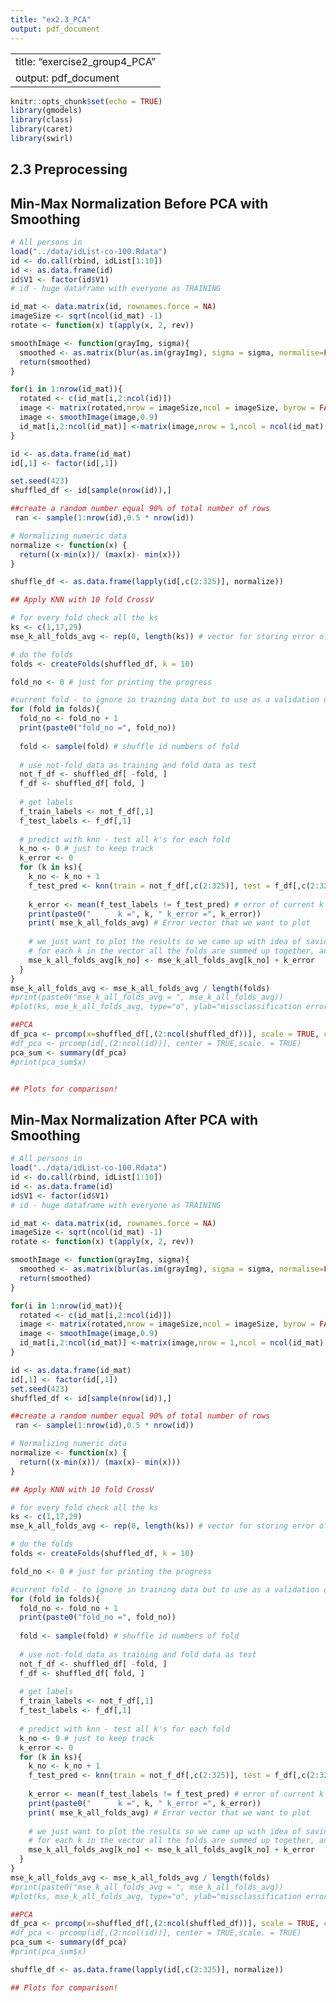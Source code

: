 ```yaml
---
title: "ex2.3_PCA"
output: pdf_document
---
```


---
title: "exercise2_group4_PCA"
output: pdf_document
---

```r
knitr::opts_chunk$set(echo = TRUE)
library(gmodels)
library(class)
library(caret)
library(swirl)
```

## 2.3  Preprocessing

## Min-Max Normalization Before PCA with Smoothing

``` r

# All persons in
load("../data/idList-co-100.Rdata")
id <- do.call(rbind, idList[1:10])
id <- as.data.frame(id)
id$V1 <- factor(id$V1)
# id - huge dataframe with everyone as TRAINING

id_mat <- data.matrix(id, rownames.force = NA)
imageSize <- sqrt(ncol(id_mat) -1)
rotate <- function(x) t(apply(x, 2, rev))

smoothImage <- function(grayImg, sigma){
  smoothed <- as.matrix(blur(as.im(grayImg), sigma = sigma, normalise=FALSE, bleed = TRUE, varcov=NULL))
  return(smoothed)
}

for(i in 1:nrow(id_mat)){
  rotated <- c(id_mat[i,2:ncol(id)])
  image <- matrix(rotated,nrow = imageSize,ncol = imageSize, byrow = FALSE)
  image <- smoothImage(image,0.9)
  id_mat[i,2:ncol(id_mat)] <-matrix(image,nrow = 1,ncol = ncol(id_mat) -1, byrow = FALSE)
}

id <- as.data.frame(id_mat)
id[,1] <- factor(id[,1])

set.seed(423)
shuffled_df <- id[sample(nrow(id)),]

##create a random number equal 90% of total number of rows
 ran <- sample(1:nrow(id),0.5 * nrow(id))

# Normalizing numeric data
normalize <- function(x) {
  return((x-min(x))/ (max(x)- min(x)))
}

shuffle_df <- as.data.frame(lapply(id[,c(2:325)], normalize))

## Apply KNN with 10 fold CrossV

# for every fold check all the ks
ks <- c(1,17,29)
mse_k_all_folds_avg <- rep(0, length(ks)) # vector for storing error of each k 

# do the folds
folds <- createFolds(shuffled_df, k = 10)

fold_no <- 0 # just for printing the progress

#current fold - to ignore in training data but to use as a validation dataset: fold -> test!
for (fold in folds){
  fold_no <- fold_no + 1
  print(paste0("fold_no =", fold_no))
  
  fold <- sample(fold) # shuffle id numbers of fold 
  
  # use not-fold data as training and fold data as test
  not_f_df <- shuffled_df[ -fold, ]
  f_df <- shuffled_df[ fold, ]
  
  # get labels 
  f_train_labels <- not_f_df[,1]
  f_test_labels <- f_df[,1]
  
  # predict with knn - test all k's for each fold
  k_no <- 0 # just to keep track
  k_error <- 0
  for (k in ks){
    k_no <- k_no + 1
    f_test_pred <- knn(train = not_f_df[,c(2:325)], test = f_df[,c(2:325)], cl = f_train_labels, k=k)
    
    k_error <- mean(f_test_labels != f_test_pred) # error of current k in this fold
    print(paste0("      k =", k, " k_error =", k_error))
    print( mse_k_all_folds_avg) # Error vector that we want to plot
    
    # we just want to plot the results so we came up with idea of saving the errors in vector
    # for each k in the vector all the folds are summed up together, and then we get the average
    mse_k_all_folds_avg[k_no] <- mse_k_all_folds_avg[k_no] + k_error
  }
}
mse_k_all_folds_avg <- mse_k_all_folds_avg / length(folds)
#print(paste0("mse_k_all_folds_avg = ", mse_k_all_folds_avg))
#plot(ks, mse_k_all_folds_avg, type="o", ylab="missclassification error", main="each k had checked the folds")

##PCA
df_pca <- prcomp(x=shuffled_df[,(2:ncol(shuffled_df))], scale = TRUE, center = TRUE)
#df_pca <- prcomp(id[,(2:ncol(id))], center = TRUE,scale. = TRUE)
pca_sum <- summary(df_pca)
#print(pca_sum$x)


## Plots for comparison! 


```

## Min-Max Normalization After PCA with Smoothing

```r

# All persons in
load("../data/idList-co-100.Rdata")
id <- do.call(rbind, idList[1:10])
id <- as.data.frame(id)
id$V1 <- factor(id$V1)
# id - huge dataframe with everyone as TRAINING

id_mat <- data.matrix(id, rownames.force = NA)
imageSize <- sqrt(ncol(id_mat) -1)
rotate <- function(x) t(apply(x, 2, rev))

smoothImage <- function(grayImg, sigma){
  smoothed <- as.matrix(blur(as.im(grayImg), sigma = sigma, normalise=FALSE, bleed = TRUE, varcov=NULL))
  return(smoothed)
}

for(i in 1:nrow(id_mat)){
  rotated <- c(id_mat[i,2:ncol(id)])
  image <- matrix(rotated,nrow = imageSize,ncol = imageSize, byrow = FALSE)
  image <- smoothImage(image,0.9)
  id_mat[i,2:ncol(id_mat)] <-matrix(image,nrow = 1,ncol = ncol(id_mat) -1, byrow = FALSE)
}

id <- as.data.frame(id_mat)
id[,1] <- factor(id[,1])
set.seed(423)
shuffled_df <- id[sample(nrow(id)),]

##create a random number equal 90% of total number of rows
 ran <- sample(1:nrow(id),0.5 * nrow(id))

# Normalizing numeric data
normalize <- function(x) {
  return((x-min(x))/ (max(x)- min(x)))
}

## Apply KNN with 10 fold CrossV

# for every fold check all the ks
ks <- c(1,17,29)
mse_k_all_folds_avg <- rep(0, length(ks)) # vector for storing error of each k 

# do the folds
folds <- createFolds(shuffled_df, k = 10)

fold_no <- 0 # just for printing the progress

#current fold - to ignore in training data but to use as a validation dataset: fold -> test!
for (fold in folds){
  fold_no <- fold_no + 1
  print(paste0("fold_no =", fold_no))
  
  fold <- sample(fold) # shuffle id numbers of fold 
  
  # use not-fold data as training and fold data as test
  not_f_df <- shuffled_df[ -fold, ]
  f_df <- shuffled_df[ fold, ]
  
  # get labels 
  f_train_labels <- not_f_df[,1]
  f_test_labels <- f_df[,1]
  
  # predict with knn - test all k's for each fold
  k_no <- 0 # just to keep track
  k_error <- 0
  for (k in ks){
    k_no <- k_no + 1
    f_test_pred <- knn(train = not_f_df[,c(2:325)], test = f_df[,c(2:325)], cl = f_train_labels, k=k)
    
    k_error <- mean(f_test_labels != f_test_pred) # error of current k in this fold
    print(paste0("      k =", k, " k_error =", k_error))
    print( mse_k_all_folds_avg) # Error vector that we want to plot
    
    # we just want to plot the results so we came up with idea of saving the errors in vector
    # for each k in the vector all the folds are summed up together, and then we get the average
    mse_k_all_folds_avg[k_no] <- mse_k_all_folds_avg[k_no] + k_error
  }
}
mse_k_all_folds_avg <- mse_k_all_folds_avg / length(folds)
#print(paste0("mse_k_all_folds_avg = ", mse_k_all_folds_avg))
#plot(ks, mse_k_all_folds_avg, type="o", ylab="missclassification error", main="each k had checked the folds")

##PCA
df_pca <- prcomp(x=shuffled_df[,(2:ncol(shuffled_df))], scale = TRUE, center = TRUE)
#df_pca <- prcomp(id[,(2:ncol(id))], center = TRUE,scale. = TRUE)
pca_sum <- summary(df_pca)
#print(pca_sum$x)

shuffle_df <- as.data.frame(lapply(id[,c(2:325)], normalize))

## Plots for comparison! 

```




